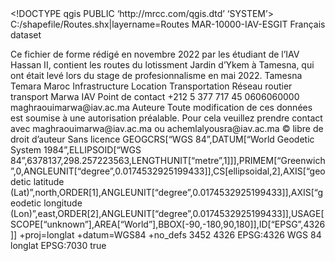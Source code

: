 <!DOCTYPE qgis PUBLIC 'http://mrcc.com/qgis.dtd' 'SYSTEM'>
<qgis version="3.18.2-Zürich">
  <identifier>C:/shapefile/Routes.shx|layername=Routes</identifier>
  <parentidentifier>MAR-10000-IAV-ESGIT</parentidentifier>
  <language>Français</language>
  <type>dataset</type>
  <title>Routes</title>
  <abstract>Ce fichier de forme rédigé en novembre 2022 par les étudiant de l'IAV Hassan II, contient les routes du lotissment Jardin d'Ykem à Tamesna, qui ont était levé lors du stage de profesionnalisme en mai 2022.</abstract>
  <keywords vocabulary="Situation géographique">
    <keyword>Tamesna</keyword>
    <keyword> Temara</keyword>
    <keyword> Maroc</keyword>
  </keywords>
  <keywords vocabulary="gmd:topicCategory">
    <keyword>Infrastructure</keyword>
    <keyword>Location</keyword>
    <keyword>Transportation</keyword>
  </keywords>
  <keywords vocabulary="routes">
    <keyword>Réseau routier</keyword>
    <keyword> transport</keyword>
  </keywords>
  <contact>
    <name>Marwa</name>
    <organization>IAV</organization>
    <position>Point de
contact</position>
    <voice>+212 5 377 717 45</voice>
    <fax>0606060000</fax>
    <email>maghraouimarwa@iav.ac.ma</email>
    <role>Auteure</role>
  </contact>
  <links/>
  <fees></fees>
  <constraints type="Containte de modification">Toute modification de ces données est soumise à une autorisation
préalable. Pour cela veuillez prendre contact avec maghraouimarwa@iav.ac.ma ou achemlalyousra@iav.ac.ma</constraints>
  <rights>© libre de droit d'auteur</rights>
  <rights></rights>
  <license>Sans licence</license>
  <encoding></encoding>
  <crs>
    <spatialrefsys>
      <wkt>GEOGCRS["WGS 84",DATUM["World Geodetic System 1984",ELLIPSOID["WGS 84",6378137,298.257223563,LENGTHUNIT["metre",1]]],PRIMEM["Greenwich",0,ANGLEUNIT["degree",0.0174532925199433]],CS[ellipsoidal,2],AXIS["geodetic latitude (Lat)",north,ORDER[1],ANGLEUNIT["degree",0.0174532925199433]],AXIS["geodetic longitude (Lon)",east,ORDER[2],ANGLEUNIT["degree",0.0174532925199433]],USAGE[SCOPE["unknown"],AREA["World"],BBOX[-90,-180,90,180]],ID["EPSG",4326]]</wkt>
      <proj4>+proj=longlat +datum=WGS84 +no_defs</proj4>
      <srsid>3452</srsid>
      <srid>4326</srid>
      <authid>EPSG:4326</authid>
      <description>WGS 84</description>
      <projectionacronym>longlat</projectionacronym>
      <ellipsoidacronym>EPSG:7030</ellipsoidacronym>
      <geographicflag>true</geographicflag>
    </spatialrefsys>
  </crs>
  <extent>
    <spatial miny="33.81607437200000277" dimensions="2" maxx="-6.90580841800000034" minx="-6.91429475099999991" maxy="33.82596373100000164" minz="70" maxz="99" crs="EPSG:4326"/>
    <temporal>
      <period>
        <start></start>
        <end></end>
      </period>
    </temporal>
  </extent>
</qgis>
